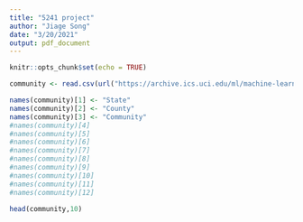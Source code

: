 ```yaml
---
title: "5241 project"
author: "Jiage Song"
date: "3/20/2021"
output: pdf_document
---
```


```r
knitr::opts_chunk$set(echo = TRUE)
```



```r
community <- read.csv(url("https://archive.ics.uci.edu/ml/machine-learning-databases/communities/communities.data"),header=FALSE)

```


```r


names(community)[1] <- "State"
names(community)[2] <- "County"
names(community)[3] <- "Community"
#names(community)[4]
#names(community)[5]
#names(community)[6]
#names(community)[7]
#names(community)[8]
#names(community)[9]
#names(community)[10]
#names(community)[11]
#names(community)[12]

head(community,10)
```

